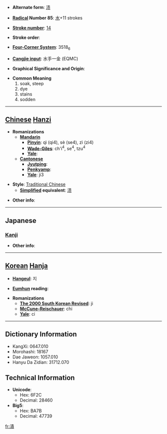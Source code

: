 * '''Alternate form''': [[渍]]

* '''[[Wiktionary:Chinese radical index| Radical]] Number 85''': [[Wiktionary:Chinese radical index 水|水]]+11 strokes

* '''[[Wiktionary:Chinese total strokes index|Stroke number]]''': [[Wiktionary:Chinese total strokes index 14|14]]

* '''Stroke order''': 

* '''[[Wiktionary:Chinese four corner index|Four-Corner System]]''': 3518<sub>6</sub>

* '''[[Wiktionary:Chinese Cangjie index|Cangjie input]]''': 水手一金 (EQMC)

* '''Graphical Significance and Origin''': 

* '''Common Meaning'''
*#soak, steep
*# dye
*# stains
*# sodden


----

== [[Chinese]] [[Hanzi]] ==

* '''Romanizations'''
** '''[[Mandarin]]'''
*** '''[[Pinyin]]''': qì (qi4), sè (se4), zì (zi4)
*** '''[[Wade-Giles]]''': ch'i<sup>4</sup>, se<sup>4</sup>, tzu<sup>4</sup>
*** '''[[Yale]]''': 
** '''[[Cantonese]]'''
*** '''[[Jyutping]]''':
*** '''[[Penkyamp]]''': 
*** '''[[Yale]]''': ji3

* '''Style''': [[Traditional Chinese]] 
** '''[[Simplified Chinese|Simplified]] equivalent''': [[渍]]

* '''Other info''': 

----

==Japanese==
===[[Kanji]]===
{{kanji|on readings=[[し]] (shi)
|kun readings=[[ひたす]] (hitasu), [[つける]] (tsukeru), [[つけ]] (tsuke)
}}

* '''Other info''':  

----

== [[Korean]] [[Hanja]] ==

* '''[[Hangeul]]''': 지

* '''[[Eumhun]] reading''': 

* '''Romanizations'''
** '''[[The 2000 South Korean Revised Romanization|The 2000 South Korean Revised]]''': ji
** '''[[McCune-Reischauer]]''': chi
** '''[[Yale]]''': ci

----

== Dictionary Information ==

* KangXi: 0647.010
* Morohashi: 18167
* Dae Jaweon: 1057.010
* Hanyu Da Zidian: 31712.070

== Technical Information ==

* '''Unicode''':
** Hex: 6F2C
** Decimal: 28460
* '''Big5''':
** Hex: BA7B
** Decimal: 47739

[[fr:漬]]
